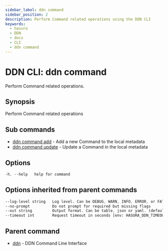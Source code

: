 ```yaml
---
sidebar_label: ddn command
sidebar_position: 2
description: Perform Command related operations using the DDN CLI
keywords:
  - hasura
  - DDN
  - docs
  - CLI
  - ddn command
---
```


# DDN CLI: ddn command

Perform Command related operations.

## Synopsis

Perform Command related operations

## Sub commands

- [ddn command add](/cli/commands/ddn_command_add) - Add a new Command to the local metadata
- [ddn command update](/cli/commands/ddn_command_update) - Update a Command in the local metadata

## Options

```sass
-h, --help   help for command
```

## Options inherited from parent commands

```sass
--log-level string   Log level. Can be DEBUG, WARN, INFO, ERROR, or FATAL. (default "INFO")
--no-prompt          Do not prompt for required but missing flags
--out string         Output format. Can be table, json or yaml. (default "table")
--timeout int        Request timeout in seconds [env: HASURA_DDN_TIMEOUT] (default 100)
```

## Parent command

- [ddn](/cli/commands/ddn) - DDN Command Line Interface
